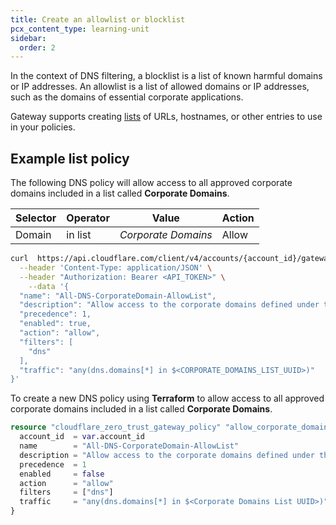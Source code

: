 ```yaml
---
title: Create an allowlist or blocklist
pcx_content_type: learning-unit
sidebar:
  order: 2
---
```



In the context of DNS filtering, a blocklist is a list of known harmful domains or IP addresses. An allowlist is a list of allowed domains or IP addresses, such as the domains of essential corporate applications.

Gateway supports creating [lists](/cloudflare-one/policies/gateway/lists/) of URLs, hostnames, or other entries to use in your policies.

## Example list policy

<Tabs syncKey="dashPlusAPI">

<TabItem label="Dashboard">

The following DNS policy will allow access to all approved corporate domains included in a list called **Corporate Domains**.

| Selector | Operator | Value               | Action |
| -------- | -------- | ------------------- | ------ |
| Domain   | in list  | _Corporate Domains_ | Allow  |

</TabItem>

<TabItem label="API">

```sh
curl  https://api.cloudflare.com/client/v4/accounts/{account_id}/gateway/rules \
  --header 'Content-Type: application/JSON' \
  --header "Authorization: Bearer <API_TOKEN>" \
	--data '{
  "name": "All-DNS-CorporateDomain-AllowList",
  "description": "Allow access to the corporate domains defined under the Corporate Domains list",
  "precedence": 1,
  "enabled": true,
  "action": "allow",
  "filters": [
    "dns"
  ],
  "traffic": "any(dns.domains[*] in $<CORPORATE_DOMAINS_LIST_UUID>)"
}'
```

</TabItem>

<TabItem label="Terraform">

To create a new DNS policy using **Terraform** to allow access to all approved corporate domains included in a list called **Corporate Domains**.

```tf
resource "cloudflare_zero_trust_gateway_policy" "allow_corporate_domain_access" {
  account_id  = var.account_id
  name        = "All-DNS-CorporateDomain-AllowList"
  description = "Allow access to the corporate domains defined under the Corporate Domains list"
  precedence  = 1
  enabled     = false
  action      = "allow"
  filters     = ["dns"]
  traffic     = "any(dns.domains[*] in $<Corporate Domains List UUID>)"
}
```

</TabItem>

</Tabs>
